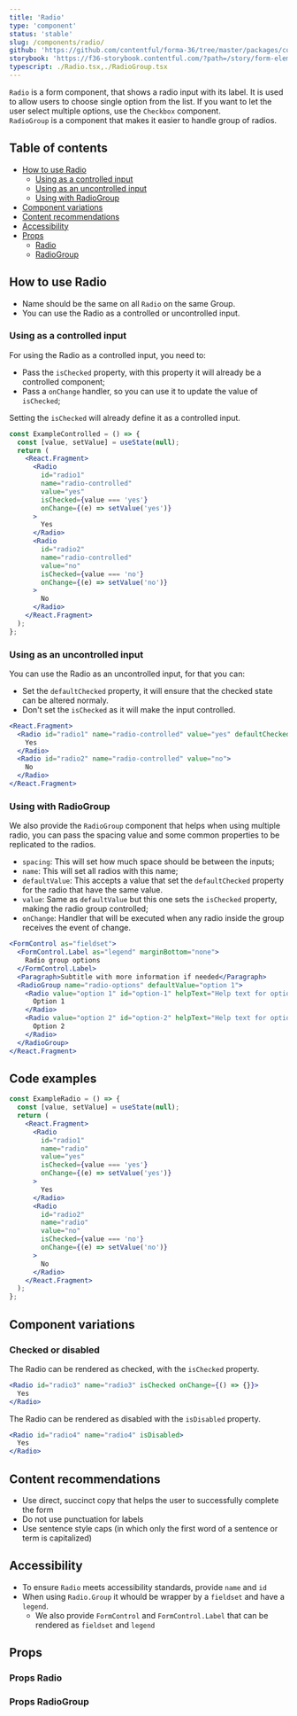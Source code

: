```yaml
---
title: 'Radio'
type: 'component'
status: 'stable'
slug: /components/radio/
github: 'https://github.com/contentful/forma-36/tree/master/packages/components/forms/src/radio'
storybook: 'https://f36-storybook.contentful.com/?path=/story/form-elements-radio--basic'
typescript: ./Radio.tsx,./RadioGroup.tsx
---
```


`Radio` is a form component, that shows a radio input with its label. It is used to allow users to choose single option from the list. If you want to let the user select multiple options, use the `Checkbox` component.  
`RadioGroup` is a component that makes it easier to handle group of radios.

## Table of contents

- [How to use Radio](#how-to-use-radio)
  - [Using as a controlled input](#using-as-a-controlled-input)
  - [Using as an uncontrolled input](#using-as-an-uncontrolled-input)
  - [Using with RadioGroup](#using-with-radiogroup)
- [Component variations](#component-variations)
- [Content recommendations](#content-recommendations)
- [Accessibility](#accessibility)
- [Props](#props)
  - [Radio](#props-radio)
  - [RadioGroup](#props-radiogroup)

## How to use Radio

- Name should be the same on all `Radio` on the same Group.
- You can use the Radio as a controlled or uncontrolled input.

### Using as a controlled input

For using the Radio as a controlled input, you need to:

- Pass the `isChecked` property, with this property it will already be a controlled component;
- Pass a `onChange` handler, so you can use it to update the value of `isChecked`;

Setting the `isChecked` will already define it as a controlled input.

```jsx static=true
const ExampleControlled = () => {
  const [value, setValue] = useState(null);
  return (
    <React.Fragment>
      <Radio
        id="radio1"
        name="radio-controlled"
        value="yes"
        isChecked={value === 'yes'}
        onChange={(e) => setValue('yes')}
      >
        Yes
      </Radio>
      <Radio
        id="radio2"
        name="radio-controlled"
        value="no"
        isChecked={value === 'no'}
        onChange={(e) => setValue('no')}
      >
        No
      </Radio>
    </React.Fragment>
  );
};
```

### Using as an uncontrolled input

You can use the Radio as an uncontrolled input, for that you can:

- Set the `defaultChecked` property, it will ensure that the checked state can be altered normaly.
- Don't set the `isChecked` as it will make the input controlled.

```jsx static=true
<React.Fragment>
  <Radio id="radio1" name="radio-controlled" value="yes" defaultChecked={true}>
    Yes
  </Radio>
  <Radio id="radio2" name="radio-controlled" value="no">
    No
  </Radio>
</React.Fragment>
```

### Using with RadioGroup


We also provide the `RadioGroup` component that helps when using multiple radio, you can pass the spacing value and some common properties to be replicated to the radios.

- `spacing`: This will set how much space should be between the inputs;
- `name`: This will set all radios with this name;
- `defaultValue`: This accepts a value that set the `defaultChecked` property for the radio that have the same value.
- `value`: Same as `defaultValue` but this one sets the `isChecked` property, making the radio group controlled;
- `onChange`: Handler that will be executed when any radio inside the group receives the event of change.

```jsx
<FormControl as="fieldset">
  <FormControl.Label as="legend" marginBottom="none">
    Radio group options
  </FormControl.Label>
  <Paragraph>Subtitle with more information if needed</Paragraph>
  <RadioGroup name="radio-options" defaultValue="option 1">
    <Radio value="option 1" id="option-1" helpText="Help text for option 1">
      Option 1
    </Radio>
    <Radio value="option 2" id="option-2" helpText="Help text for option 2">
      Option 2
    </Radio>
  </RadioGroup>
</React.Fragment>
```

## Code examples

```jsx static=true
const ExampleRadio = () => {
  const [value, setValue] = useState(null);
  return (
    <React.Fragment>
      <Radio
        id="radio1"
        name="radio"
        value="yes"
        isChecked={value === 'yes'}
        onChange={(e) => setValue('yes')}
      >
        Yes
      </Radio>
      <Radio
        id="radio2"
        name="radio"
        value="no"
        isChecked={value === 'no'}
        onChange={(e) => setValue('no')}
      >
        No
      </Radio>
    </React.Fragment>
  );
};
```

## Component variations

### Checked or disabled

The Radio can be rendered as checked, with the `isChecked` property.

```jsx
<Radio id="radio3" name="radio3" isChecked onChange={() => {}}>
  Yes
</Radio>
```

The Radio can be rendered as disabled with the `isDisabled` property.

```jsx
<Radio id="radio4" name="radio4" isDisabled>
  Yes
</Radio>
```

## Content recommendations

- Use direct, succinct copy that helps the user to successfully complete the form
- Do not use punctuation for labels
- Use sentence style caps (in which only the first word of a sentence or term is capitalized)

## Accessibility

- To ensure `Radio` meets accessibility standards, provide `name` and `id`
- When using `Radio.Group` it whould be wrapper by a `fieldset` and have a `legend`.
  - We also provide `FormControl` and `FormControl.Label` that can be rendered as `fieldset` and `legend`

## Props


### Props Radio

<Props of="Radio" />

### Props RadioGroup

<Props of="RadioGroup" />
